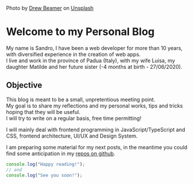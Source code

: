 

<Head>
  <title>{title}</title>
</Head>

<HeadPhoto src={image}>
  <span>Photo by <a href="https://unsplash.com/@drew_beamer?utm_source=unsplash&amp;utm_medium=referral&amp;utm_content=creditCopyText" target="_blank">Drew Beamer</a> on <a href="https://unsplash.com/" target="_blank">Unsplash</a></span>
</HeadPhoto>


# Welcome to my Personal Blog

My name is Sandro, I have been a web developer for more than 10 years, with diversified experience in the creation of web apps.  
I live and work in the province of Padua (Italy), with my wife Luisa, my daughter Matilde and her future sister (-4 months at birth - 27/06/2020).


## Objective

This blog is meant to be a small, unpretentious meeting point.  
My goal is to share my reflections and my personal works, tips and tricks hoping that they will be useful.  
I will try to write on a regular basis, free time permitting!

I will mainly deal with frontend programming in JavaScript/TypeScript and CSS, frontend architecture, UI/UX and Design System.

I am preparing some material for my next posts, in the meantime you could find some anticipation in my [repos on github](https://github.com/sandrolain).


```javascript
console.log("Happy reading!");
// and
console.log("See you soon!");
```

<Signature />
